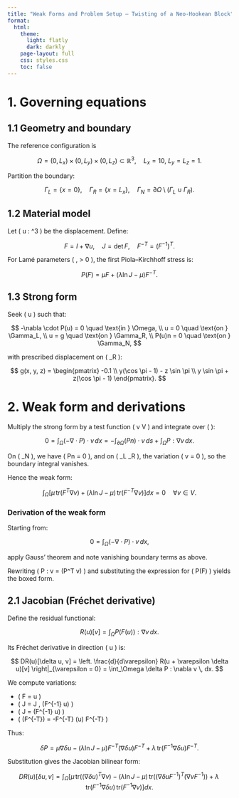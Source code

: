```yaml
---
title: "Weak Forms and Problem Setup — Twisting of a Neo-Hookean Block"
format:
  html:
    theme:
      light: flatly
      dark: darkly
    page-layout: full
    css: styles.css
    toc: false
---
```


# 1. Governing equations

## 1.1 Geometry and boundary

The reference configuration is

$$
\Omega = (0, L_x) \times (0, L_y) \times (0, L_z) \subset \mathbb{R}^3, \quad L_x = 10,\ L_y = L_z = 1.
$$

Partition the boundary:

$$
\Gamma_L = \{ x = 0 \}, \quad \Gamma_R = \{ x = L_x \}, \quad \Gamma_N = \partial \Omega \setminus (\Gamma_L \cup \Gamma_R).
$$

## 1.2 Material model

Let \( u : \Omega \to \mathbb{R}^3 \) be the displacement. Define:

$$
F = I + \nabla u, \quad J = \det F, \quad F^{-T} = (F^{-1})^T.
$$

For Lamé parameters \( \mu, \lambda > 0 \), the first Piola–Kirchhoff stress is:

$$
P(F) = \mu F + (\lambda \ln J - \mu) F^{-T}.
$$

## 1.3 Strong form

Seek \( u \) such that:

$$
-\nabla \cdot P(u) = 0 \quad \text{in } \Omega, \\
u = 0 \quad \text{on } \Gamma_L, \\
u = g \quad \text{on } \Gamma_R, \\
P(u)n = 0 \quad \text{on } \Gamma_N,
$$

with prescribed displacement on \( \Gamma_R \):

$$
g(x, y, z) =
\begin{pmatrix}
-0.1 \\
y(\cos \pi - 1) - z \sin \pi \\
y \sin \pi + z(\cos \pi - 1)
\end{pmatrix}.
$$

# 2. Weak form and derivations

Multiply the strong form by a test function \( v \in V \) and integrate over \( \Omega \):

$$
0 = \int_\Omega (-\nabla \cdot P) \cdot v \, dx = -\int_{\partial \Omega} (Pn) \cdot v \, ds + \int_\Omega P : \nabla v \, dx.
$$

On \( \Gamma_N \), we have \( Pn = 0 \), and on \( \Gamma_L \cup \Gamma_R \), the variation \( v = 0 \), so the boundary integral vanishes.

Hence the weak form:

$$
\int_\Omega \left[ \mu\, \text{tr}(F^T \nabla v) + (\lambda \ln J - \mu)\, \text{tr}(F^{-T} \nabla v) \right] dx = 0 \quad \forall v \in V.
$$

### Derivation of the weak form

Starting from:

$$
0 = \int_\Omega (-\nabla \cdot P) \cdot v \, dx,
$$

apply Gauss’ theorem and note vanishing boundary terms as above.

Rewriting \( P : \nabla v = \text{tr}(P^T \nabla v) \) and substituting the expression for \( P(F) \) yields the boxed form.

## 2.1 Jacobian (Fréchet derivative)

Define the residual functional:

$$
R(u)[v] = \int_\Omega P(F(u)) : \nabla v \, dx.
$$

Its Fréchet derivative in direction \( \delta u \) is:

$$
DR(u)[\delta u, v] =
\left. \frac{d}{d\varepsilon} R(u + \varepsilon \delta u)[v] \right|_{\varepsilon = 0}
= \int_\Omega \delta P : \nabla v \, dx.
$$

We compute variations:

- \( \delta F = \nabla \delta u \)
- \( \delta J = J \, \text{tr}(F^{-1} \nabla \delta u) \)
- \( \delta \ln J = \text{tr}(F^{-1} \nabla \delta u) \)
- \( \delta(F^{-T}) = -F^{-T} (\nabla \delta u) F^{-T} \)

Thus:

$$
\delta P =
\mu \nabla \delta u
- (\lambda \ln J - \mu) F^{-T} (\nabla \delta u) F^{-T}
+ \lambda \, \text{tr}(F^{-1} \nabla \delta u) F^{-T}.
$$

Substitution gives the Jacobian bilinear form:

$$
DR(u)[\delta u, v] =
\int_\Omega \left[
\mu\, \text{tr}((\nabla \delta u)^T \nabla v)
- (\lambda \ln J - \mu)\, \text{tr}((\nabla \delta u F^{-1})^T (\nabla v F^{-1}))
+ \lambda\, \text{tr}(F^{-1} \nabla \delta u) \, \text{tr}(F^{-1} \nabla v)
\right] dx.
$$
